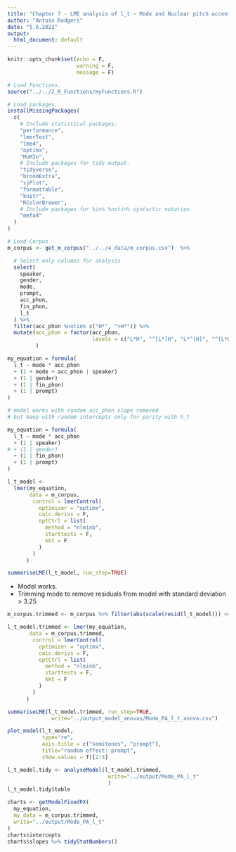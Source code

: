 ```yaml
---
title: "Chapter 7 - LME analysis of l_t ~ Mode and Nuclear pitch accents: "
author: "Antoin Rodgers"
date: "5.6.2022"
output:
  html_document: default
---
```


```r
knitr::opts_chunk$set(echo = F,
                      warning = F,
                      message = F)

# Load Functions.
source("../../2_R_Functions/myFunctions.R") 

# Load packages.
installMissingPackages(
  c(
    # Include statistical packages.
    "performance",
    "lmerTest",
    "lme4",
    "optimx",
    "MuMIn",
    # Include packages for tidy output.
    "tidyverse",
    "broomExtra",
    "sjPlot",
    "formattable",
    "knitr",
    "RColorBrewer",
    # Include packages for %in% %notin% syntactic notation
    "mefa4"
  )
)
```


```r
# Load Corpus
m_corpus <- get_m_corpus("../../4_data/m_corpus.csv")  %>%

  # Select only columns for analysis
  select(
    speaker,
    gender,
    mode,
    prompt,
    acc_phon,
    fin_phon,
    l_t
  ) %>%
  filter(acc_phon %notin% c("H*", ">H*")) %>% 
  mutate(acc_phon = factor(acc_phon,
                           levels = c("L*H", "^[L*]H", "L*^[H]", "^[L*H]"))
         )
```

```r
my_equation = formula(
  l_t ~ mode * acc_phon
  + (1 + mode + acc_phon | speaker)
  + (1 | gender)
  + (1 | fin_phon)
  + (1 | prompt)
)

# model works with random acc_phon slope removed
# but keep with random intercepts only for parity with h_t

my_equation = formula(
  l_t ~ mode * acc_phon
  + (1 | speaker)
# + (1 | gender)
  + (1 | fin_phon)
  + (1 | prompt)
)
```


```r
l_t_model <-
  lmer(my_equation,
       data = m_corpus,
        control = lmerControl(
          optimizer = "optimx",
          calc.derivs = F,
          optCtrl = list(
            method = "nlminb",
            starttests = F,
            kkt = F
          )
        )
      )

summariseLME(l_t_model, run_step=TRUE)

```

-   Model works.
-   Trimming mode to remove residuals from model with standard deviation > 3.25

```r

m_corpus.trimmed <- m_corpus %>% filter(abs(scale(resid(l_t_model))) <= 3.25)

l_t_model.trimmed <- lmer(my_equation,
       data = m_corpus.trimmed,
        control = lmerControl(
          optimizer = "optimx",
          calc.derivs = F,
          optCtrl = list(
            method = "nlminb",
            starttests = F,
            kkt = F
          )
        )
      )

summariseLME(l_t_model.trimmed, run_step=TRUE,
              write="../output_model_anovas/Mode_PA_l_t_anova.csv")

```
```r
plot_model(l_t_model,
           type="re",
           axis.title = c("semitones", "prompt"),
           title="random effect: prompt",
           show.values = T)[2:3]
```

```r

l_t_model.tidy <- analyseModel(l_t_model.trimmed,
                                write="../output/Mode_PA_l_t"
                                )
l_t_model.tidy$table

```

```r

charts <- getModelFixedFX(
  my_equation,
  my_data = m_corpus.trimmed,
  write="../output/Mode_PA_l_t"
)
charts$intercepts
charts$slopes %>% tidyStatNumbers()


```

